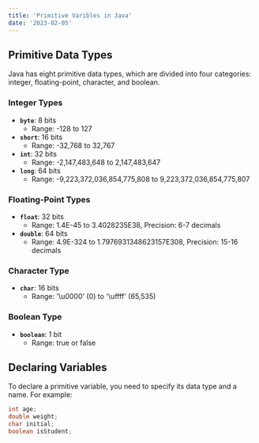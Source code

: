 ```yaml
---
title: 'Primitive Varibles in Java'
date: '2023-02-05'
---
```


## Primitive Data Types

Java has eight primitive data types, which are divided into four categories: integer, floating-point, character, and boolean.

### Integer Types

- **`byte`**: 8 bits
    - Range: -128 to 127
- **`short`**: 16 bits
    - Range: -32,768 to 32,767
- **`int`**: 32 bits
    - Range: -2,147,483,648 to 2,147,483,647
- **`long`**: 64 bits
    - Range: -9,223,372,036,854,775,808 to 9,223,372,036,854,775,807

### Floating-Point Types

- **`float`**: 32 bits
    - Range: 1.4E-45 to 3.4028235E38, Precision: 6-7 decimals
- **`double`**: 64 bits
    - Range: 4.9E-324 to 1.7976931348623157E308, Precision: 15-16 decimals

### Character Type

- **`char`**: 16 bits
    - Range: '\u0000' (0) to '\uffff' (65,535)

### Boolean Type

- **`boolean`**: 1 bit
    - Range: true or false

## Declaring Variables

To declare a primitive variable, you need to specify its data type and a name. For example:

~~~java
int age;
double weight;
char initial;
boolean isStudent;
~~~
